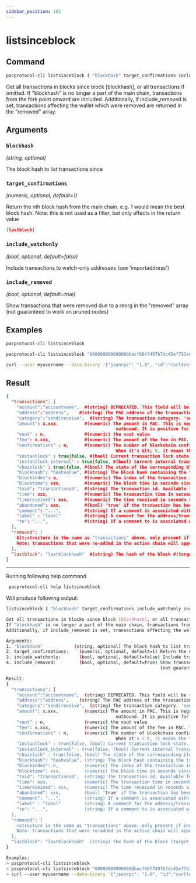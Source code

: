 ```yaml
---
sidebar_position: 102
---
```


# listsinceblock
## Command

```bash
pacprotocol-cli listsinceblock ( "blockhash" target_confirmations include_watchonly include_removed )
```

Get all transactions in blocks since block [blockhash], or all transactions if omitted.
If "blockhash" is no longer a part of the main chain, transactions from the fork point onward are included.
Additionally, if include_removed is set, transactions affecting the wallet which were removed are returned in the "removed" array.



## Arguments

### `blockhash` 
*(string, optional)*

The block hash to list transactions since


### `target_confirmations` 
*(numeric, optional, default=1)*

Return the nth block hash from the main chain. e.g. 1 would mean the best block hash. Note: this is not used as a filter, but only affects  in the return value


```json
[lastblock]
```



### `include_watchonly` 
*(bool, optional, default=false)*

Include transactions to watch-only addresses (see 'importaddress')


### `include_removed` 
*(bool, optional, default=true)*

Show transactions that were removed due to a reorg in the "removed" array
                                                           (not guaranteed to work on pruned nodes)


## Examples
```bash
pacprotocol-cli listsinceblock 
```

```bash
pacprotocol-cli listsinceblock "000000000000000bacf66f7497b7dc45ef753ee9a7d38571037cdb1a57f663ad" 6
```

```bash
curl --user myusername --data-binary '{"jsonrpc": "1.0", "id":"curltest", "method": "listsinceblock", "params": ["000000000000000bacf66f7497b7dc45ef753ee9a7d38571037cdb1a57f663ad", 6] }' -H 'content-type: text/plain;' http://127.0.0.1:1111/
```
## Result
```json
{
  "transactions": [
    "account":"accountname",  #(string) DEPRECATED. This field will be removed in V0.18. To see this deprecated field, start pacprotocold with -deprecatedrpc=accounts. The account name associated with the transaction. Will be "" for the default account.
    "address":"address",    #(string) The PAC address of the transaction. Not present for move transactions #(category = move).
    "category":"send|receive",  #(string) The transaction category. 'send' has negative amounts, 'receive' has positive amounts.
    "amount": x.xxx,          #(numeric) The amount in PAC. This is negative for the 'send' category, and for the 'move' category for moves 
                                          outbound. It is positive for the 'receive' category, and for the 'move' category for inbound funds.
    "vout" : n,               #(numeric) the vout value
    "fee": x.xxx,             #(numeric) The amount of the fee in PAC. This is negative and only available for the 'send' category of transactions.
    "confirmations" : n,      #(numeric) The number of blockchain confirmations for the transaction. Available for 'send' and 'receive' category of transactions.
                                          When it's &lt; 0, it means the transaction conflicted that many blocks ago.
    "instantlock" : true|false, #(bool) Current transaction lock state. Available for 'send' and 'receive' category of transactions
    "instantlock_internal" : true|false, #(bool) Current internal transaction lock state. Available for 'send' and 'receive' category of transactions
    "chainlock" : true|false, #(bool) The state of the corresponding block chainlock
    "blockhash": "hashvalue", #(string) The block hash containing the transaction. Available for 'send' and 'receive' category of transactions.
    "blockindex": n,          #(numeric) The index of the transaction in the block that includes it. Available for 'send' and 'receive' category of transactions.
    "blocktime": xxx,         #(numeric) The block time in seconds since epoch #(1 Jan 1970 GMT).
    "txid": "transactionid",  #(string) The transaction id. Available for 'send' and 'receive' category of transactions.
    "time": xxx,              #(numeric) The transaction time in seconds since epoch #(Jan 1 1970 GMT).
    "timereceived": xxx,      #(numeric) The time received in seconds since epoch #(Jan 1 1970 GMT). Available for 'send' and 'receive' category of transactions.
    "abandoned": xxx,         #(bool) 'true' if the transaction has been abandoned #(inputs are respendable). Only available for the 'send' category of transactions.
    "comment": "...",         #(string) If a comment is associated with the transaction.
    "label" : "label"         #(string) A comment for the address/transaction, if any
    "to": "...",              #(string) If a comment to is associated with the transaction.
  ],
  "removed": [
    &lt;structure is the same as "transactions" above, only present if include_removed=true&gt;
    Note: transactions that were re-added in the active chain will appear as-is in this array, and may thus have a positive confirmation count.
  ],
  "lastblock": "lastblockhash"  #(string) The hash of the block #(target_confirmations-1) from the best block on the main chain. This is typically used to feed back into listsinceblock the next time you call it. So you would generally use a target_confirmations of say 6, so you will be continually re-notified of transactions until they've reached 6 confirmations plus any new ones
}
```


___

Running following help command
```bash
 pacprotocol-cli help listsinceblock
```
Will produce following output:


```bash
listsinceblock ( "blockhash" target_confirmations include_watchonly include_removed )

Get all transactions in blocks since block [blockhash], or all transactions if omitted.
If "blockhash" is no longer a part of the main chain, transactions from the fork point onward are included.
Additionally, if include_removed is set, transactions affecting the wallet which were removed are returned in the "removed" array.

Arguments:
1. "blockhash"            (string, optional) The block hash to list transactions since
2. target_confirmations:    (numeric, optional, default=1) Return the nth block hash from the main chain. e.g. 1 would mean the best block hash. Note: this is not used as a filter, but only affects [lastblock] in the return value
3. include_watchonly:       (bool, optional, default=false) Include transactions to watch-only addresses (see 'importaddress')
4. include_removed:         (bool, optional, default=true) Show transactions that were removed due to a reorg in the "removed" array
                                                           (not guaranteed to work on pruned nodes)

Result:
{
  "transactions": [
    "account":"accountname",  (string) DEPRECATED. This field will be removed in V0.18. To see this deprecated field, start pacprotocold with -deprecatedrpc=accounts. The account name associated with the transaction. Will be "" for the default account.
    "address":"address",    (string) The PAC address of the transaction. Not present for move transactions (category = move).
    "category":"send|receive",  (string) The transaction category. 'send' has negative amounts, 'receive' has positive amounts.
    "amount": x.xxx,          (numeric) The amount in PAC. This is negative for the 'send' category, and for the 'move' category for moves 
                                          outbound. It is positive for the 'receive' category, and for the 'move' category for inbound funds.
    "vout" : n,               (numeric) the vout value
    "fee": x.xxx,             (numeric) The amount of the fee in PAC. This is negative and only available for the 'send' category of transactions.
    "confirmations" : n,      (numeric) The number of blockchain confirmations for the transaction. Available for 'send' and 'receive' category of transactions.
                                          When it's < 0, it means the transaction conflicted that many blocks ago.
    "instantlock" : true|false, (bool) Current transaction lock state. Available for 'send' and 'receive' category of transactions
    "instantlock_internal" : true|false, (bool) Current internal transaction lock state. Available for 'send' and 'receive' category of transactions
    "chainlock" : true|false, (bool) The state of the corresponding block chainlock
    "blockhash": "hashvalue", (string) The block hash containing the transaction. Available for 'send' and 'receive' category of transactions.
    "blockindex": n,          (numeric) The index of the transaction in the block that includes it. Available for 'send' and 'receive' category of transactions.
    "blocktime": xxx,         (numeric) The block time in seconds since epoch (1 Jan 1970 GMT).
    "txid": "transactionid",  (string) The transaction id. Available for 'send' and 'receive' category of transactions.
    "time": xxx,              (numeric) The transaction time in seconds since epoch (Jan 1 1970 GMT).
    "timereceived": xxx,      (numeric) The time received in seconds since epoch (Jan 1 1970 GMT). Available for 'send' and 'receive' category of transactions.
    "abandoned": xxx,         (bool) 'true' if the transaction has been abandoned (inputs are respendable). Only available for the 'send' category of transactions.
    "comment": "...",         (string) If a comment is associated with the transaction.
    "label" : "label"         (string) A comment for the address/transaction, if any
    "to": "...",              (string) If a comment to is associated with the transaction.
  ],
  "removed": [
    <structure is the same as "transactions" above, only present if include_removed=true>
    Note: transactions that were re-added in the active chain will appear as-is in this array, and may thus have a positive confirmation count.
  ],
  "lastblock": "lastblockhash"  (string) The hash of the block (target_confirmations-1) from the best block on the main chain. This is typically used to feed back into listsinceblock the next time you call it. So you would generally use a target_confirmations of say 6, so you will be continually re-notified of transactions until they've reached 6 confirmations plus any new ones
}

Examples:
> pacprotocol-cli listsinceblock 
> pacprotocol-cli listsinceblock "000000000000000bacf66f7497b7dc45ef753ee9a7d38571037cdb1a57f663ad" 6
> curl --user myusername --data-binary '{"jsonrpc": "1.0", "id":"curltest", "method": "listsinceblock", "params": ["000000000000000bacf66f7497b7dc45ef753ee9a7d38571037cdb1a57f663ad", 6] }' -H 'content-type: text/plain;' http://127.0.0.1:1111/

```

